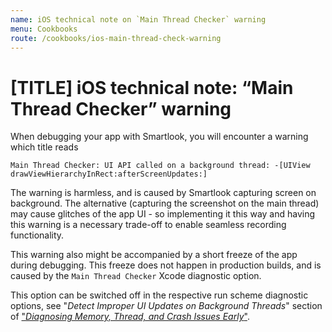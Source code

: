 ```yaml
---
name: iOS technical note on `Main Thread Checker` warning 
menu: Cookbooks
route: /cookbooks/ios-main-thread-check-warning
---
```


# [TITLE] iOS technical note: “Main Thread Checker” warning

When debugging your app with Smartlook, you will encounter a warning which title reads

`Main Thread Checker: UI API called on a background thread: -[UIView drawViewHierarchyInRect:afterScreenUpdates:]`

The warning is harmless, and is caused by Smartlook capturing screen on background. The alternative (capturing the screenshot on the main thread) may cause glitches of the app UI - so implementing it this way and having this warning is a necessary trade-off to enable seamless recording functionality.

This warning also might be accompanied by a short freeze of the app during debugging. This freeze does not happen in production builds, and is caused by the `Main Thread Checker` Xcode diagnostic option.

This option can be switched off in the respective run scheme diagnostic options, see "_Detect Improper UI Updates on Background Threads_" section of ["_Diagnosing Memory, Thread, and Crash Issues Early_"](https://developer.apple.com/documentation/xcode/diagnosing_memory_thread_and_crash_issues_early).